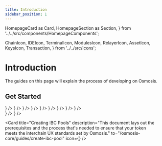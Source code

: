 ```yaml
---
title: Introduction
sidebar_position: 1
---
```

  HomepageCard as Card,
  HomepageSection as Section,
} from '../../src/components/HomepageComponents';

  ChainIcon,
  IDEIcon,
  TerminalIcon,
  ModulesIcon,
  RelayerIcon,
  AssetIcon,
  KeysIcon,
  Transaction,
} from '../../src/icons';

# Introduction

The guides on this page will explain the process of developing on Osmosis.


 ## Get Started
   <Section title="Developers" id="web-sdks" hasSubSections >

   <Section>
  <Card
    title="Build and Test Osmosis Source Code"
    description="Getting started with building and testing Osmosis codebase"
    to="/osmosis-core/build"
    icon={<ChainIcon />}
  />
  <Card
    title="IDE Setup"
    description="Recommended IDE setup for developing on Osmosis in Go"
    to="/osmosis-core/ide-guide"
    icon={<IDEIcon />}
  />
  <Card
    title="Osmosisd CLI"
    description="Install osmosisd to join the network or simple query it."
    to="/osmosis-core/osmosisd"
    icon={<TerminalIcon />}
  />
  <Card
    title="Modules"
    description="Osmosis modules and their respective CLI commands"
    to="/osmosis-core/modules"
    icon={<ModulesIcon />}
  />
  <Card
    title="Relaying"
    description=" Relay IBC packets between Osmosis and other chains"
    to="/osmosis-core/relaying"
    icon={<RelayerIcon />}
  />
  <Card
    title="Assets"
    description="     Currently supported assets on Osmosis with their corresponding channels and IBC denoms."
    to="/osmosis-core/asset-info"
    icon={<AssetIcon />}
  />
  <Card
    title="Key Management"
    description="Managing keys via CLI and advanced operations such as multisig wallets"
    to="/osmosis-core/category/keys-management"
    icon={<KeysIcon />}
  />
  <Card
    title="Transaction Structure"
    description=" Understanding the structure of a transaction on the Osmosis blockchain"
    to="/osmosis-core/guides/structure"
    icon={<Transaction />}
  />
  <Card
    title="Contributing"
    description=" Guidelines to contributing to Osmosis core development."
    to="/osmosis-core/contributing"
    icon={<KeysIcon />}
  />
  </Section>

  </Section>

   <Section title="Guides" id="web-sdks" hasSubSections >

   <Section>
    <Card
    title="Transaction Structure"
    description=" Understanding the structure of a transaction on the Osmosis blockchain"
    to="/osmosis-core/guides/structure/transaction"
    icon={<KeysIcon />}
  />
   <Card
    title="Performance & Profiling"
    description="Learn how to measure performance and profile your node"
  to="/osmosis-core/guides/performance"
    icon={<KeysIcon />}
  />

  <Card
    title="Creating IBC Pools"
    description="This document lays out the prerequisites and the  process that's needed to ensure that your token meets the interchain UX standards set by Osmosis."
  to="/osmosis-core/guides/create-ibc-pool"
    icon={<KeysIcon />}
  />
  </Section>

  </Section>
